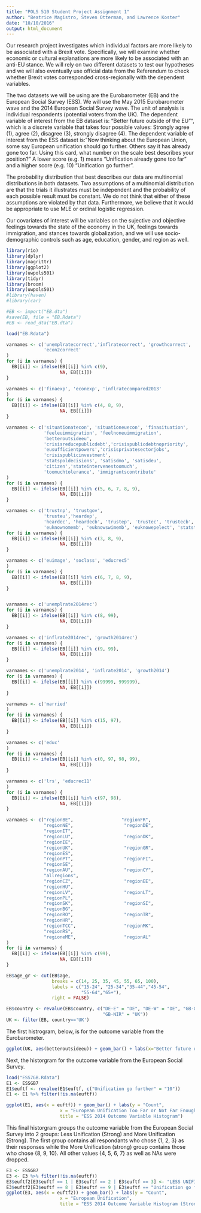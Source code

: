 ```yaml
---
title: "POLS 510 Student Project Assignment 1"
author: "Beatrice Magistro, Steven Otterman, and Lawrence Koster"
date: "10/10/2016"
output: html_document
---
```

  
  
  Our research project investigates which individual factors are more
likely to be associated with a Brexit vote. Specifically, we will examine whether
economic or cultural explanations are more likely to be associated
with an anti-EU stance. We will rely on two different datasets to test
our hypotheses and we will also eventually use official data from the
Referendum to check whether Brexit votes corresponded cross-regionally
with the dependent variables.

The two datasets we will be using are the Eurobarometer (EB) and the
European Social Survey (ESS). We will use the May 2015 Eurobarometer wave
and the 2014 European Social Survey wave. The unit of analysis is
individual respondents (potential voters from the UK). The dependent variable of interest from the EB dataset is: "Better future outside of the EU"", which is a discrete
variable that takes four possible values: Strongly agree (1), agree
(2), disagree (3), strongly disagree (4). The dependent variable of
interest from the ESS dataset is:  "Now thinking about the European
Union, some say European unification should go further. Others say it
has already gone too far. Using this card, what number on the scale
best describes your position?" A lower score (e.g. 1) means
"Unification already gone too far" and a higher score (e.g. 10)
"Unification go further".

The probability distribution that best describes our data are
multinomial distributions in both datasets. Two assumptions of a
multinomial distribution are that the trials it illustrates must be
independent and the probability of each possible result must be
constant. We do not think that either of these assumptions are violated
by that data. Furthermore, we believe that it would be appropriate to use MLE or ordinal logistic regression.

Our covariates of interest will be variables on the sujective and
objective feelings towards the state of the economy in the UK,
feelings towards immigration, and stances towards globalization, and we
will use socio-demographic controls such as age, education, gender, and
region as well.

```r
library(rio)
library(dplyr)
library(magrittr)
library(ggplot2)
library(uwpols501)
library(tidyr)
library(broom)
library(uwpols501)
#library(haven)
#library(car)
```

```r
#EB <- import("EB.dta")
#save(EB, file = "EB.Rdata")
#EB <- read_dta("EB.dta")

load("EB.Rdata")

varnames <- c('unemplratecorrect','inflratecorrect', 'growthcorrect',
              'econ2correct'
)
for (i in varnames) {
  EB[[i]] <- ifelse(EB[[i]] %in% c(9),
                    NA, EB[[i]])
}

varnames <- c('finaexp', 'econexp', 'inflratecompared2013'
)
for (i in varnames) {
  EB[[i]] <- ifelse(EB[[i]] %in% c(4, 8, 9),
                    NA, EB[[i]])
}

varnames <- c('situationatecon', 'situationeuecon', 'finasituation',
              'feeleuimmigration', 'feelnoneuimmigration',
              'betteroutsideeu',
              'crisisreducepublicdebt','crisispublicdebtnopriority',
              'eusufficientpowers','crisisprivatesectorjobs',
              'crisispublicinvestment',
              'statspoldecisions', 'satisdmo', 'satisdeu',
              'citizen','stateintervenestoomuch',
              'toomuchtolerance', 'immigrantscontribute'
)
for (i in varnames) {
  EB[[i]] <- ifelse(EB[[i]] %in% c(5, 6, 7, 8, 9),
                    NA, EB[[i]])
}

varnames <- c('trustnp', 'trustgov',
              'trusteu','heardep',
              'heardec', 'heardecb', 'trustep', 'trustec', 'trustecb',
              'euknownomemb', 'euknowswimemb', 'euknowepelect', 'statstrust')
for (i in varnames) {
  EB[[i]] <- ifelse(EB[[i]] %in% c(3, 8, 9),
                    NA, EB[[i]])
}

varnames <- c('euimage', 'soclass', 'educrec5'
)
for (i in varnames) {
  EB[[i]] <- ifelse(EB[[i]] %in% c(6, 7, 8, 9),
                    NA, EB[[i]])
}


varnames <- c('unemplrate2014rec')
for (i in varnames) {
  EB[[i]] <- ifelse(EB[[i]] %in% c(8, 99),
                    NA, EB[[i]])
}

varnames <- c('inflrate2014rec', 'growth2014rec')
for (i in varnames) {
  EB[[i]] <- ifelse(EB[[i]] %in% c(9, 99),
                    NA, EB[[i]])
}

varnames <- c('unemplrate2014', 'inflrate2014', 'growth2014')
for (i in varnames) {
  EB[[i]] <- ifelse(EB[[i]] %in% c(99999, 999999),
                    NA, EB[[i]])
}

varnames <- c('married'
)
for (i in varnames) {
  EB[[i]] <- ifelse(EB[[i]] %in% c(15, 97),
                    NA, EB[[i]])
}

varnames <- c('educ'
)
for (i in varnames) {
  EB[[i]] <- ifelse(EB[[i]] %in% c(0, 97, 98, 99),
                    NA, EB[[i]])
}

varnames <- c('lrs', 'educrec11'
)
for (i in varnames) {
  EB[[i]] <- ifelse(EB[[i]] %in% c(97, 98),
                    NA, EB[[i]])
}

varnames <- c("regionBE",                  "regionFR",
              "regionNE",                   "regionDE",
              "regionIT",
              "regionLU",                   "regionDK",
              "regionIE",
              "regionUK",                   "regionGR",
              "regionES",
              "regionPT",                   "regionFI",
              "regionSE",
              "regionAU",                   "regionCY",
              "allregions",
              "regionCZ",                   "regionEE",
              "regionHU",
              "regionLV",                   "regionLT",
              "regionPL",
              "regionSK",                   "regionSI",
              "regionBG",
              "regionRO",                   "regionTR",
              "regionHR",
              "regionTCC",                  "regionMK",
              "regionRS",
              "regioneME",                  "regionAL"
)
for (i in varnames) {
  EB[[i]] <- ifelse(EB[[i]] %in% c(99),
                    NA, EB[[i]])
}

EB$age_gr <- cut(EB$age,
                 breaks = c(14, 25, 35, 45, 55, 65, 100),
                 labels = c("15-24", "25-34","35-44","45-54",
                            "55-64","65+"),
                 right = FALSE)

EB$country <- revalue(EB$country, c("DE-E" = "DE", "DE-W" = "DE", "GB-GBN" = "UK", 
                                    "GB-NIR" = "UK"))
UK <- filter(EB, country=='UK')
```
The first histrogram, below, is for the outcome variable from the Eurobarometer.

```r
ggplot(UK, aes(betteroutsideeu)) + geom_bar() + labs(x="Better future outside of the EU", y = "Count", title = "Eurobarometer 2015 Outcome Variable Histogram")
```
  
  
Next, the historgram for the outcome variable from the European Social Survey.
  
```r
load("ESS7GB.Rdata")
E1 <- ESSGB7
E1$euftf <- revalue(E1$euftf, c("Unification go further" = "10"))
E1 <- E1 %>% filter(!is.na(euftf))

ggplot(E1, aes(x = euftf)) + geom_bar() + labs(y = "Count", 
                    x = "European Unification Too Far or Not Far Enough (10 = Not Far Enough)",
                    title = "ESS 2014 Outcome Variable Histogram")
```
  
This final historgram groups the outcome variable from the European Social Survey into 2 groups: Less Unification (Strong) and More Unification (Strong). The first group contains all respondants who chose {1, 2, 3} as their responses while the More Unification (strong) group contains those who chose {8, 9, 10}. All other values {4, 5, 6, 7} as well as NAs were dropped.
  
```r
E3 <- ESSGB7
E3 <- E3 %>% filter(!is.na(euftf))
E3$euftf2[E3$euftf == 1 | E3$euftf == 2 | E3$euftf == 3] <- "LESS UNIFICATION (STRONG)"
E3$euftf2[E3$euftf == 8 | E3$euftf == 9 | E3$euftf == "Unification go further"] <- "MORE UNIFICATION (STRONG)"
ggplot(E3, aes(x = euftf2)) + geom_bar() + labs(y = "Count", 
                    x = "European Unification",
                    title = "ESS 2014 Outcome Variable Histogram (Strong)")
```